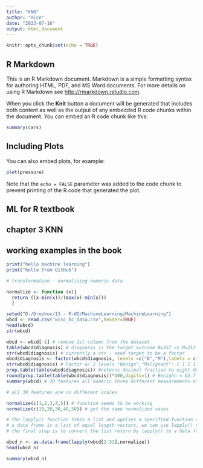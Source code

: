 ```yaml
---
title: "KNN"
author: "Rice"
date: "2023-07-16"
output: html_document
---
```


```r
knitr::opts_chunk$set(echo = TRUE)
```

## R Markdown

This is an R Markdown document. Markdown is a simple formatting syntax for authoring HTML, PDF, and MS Word documents. For more details on using R Markdown see <http://rmarkdown.rstudio.com>.

When you click the **Knit** button a document will be generated that includes both content as well as the output of any embedded R code chunks within the document. You can embed an R code chunk like this:

```r
summary(cars)
```

## Including Plots

You can also embed plots, for example:

```r
plot(pressure)
```

Note that the `echo = FALSE` parameter was added to the code chunk to prevent printing of the R code that generated the plot.



## ML for R textbook
## chapter 3 KNN
## working examples in the book

```r
print("hello machine learning")
print("hello from GitHub")
```

```r
# transformation - normalizing numeric data 

normalize <- function (x){
  return ((x-min(x))/(max(x)-min(x)))
  }

```


```r
setwd("D:/Dropbox/13 - R-WD/MachineLearning/MachineLearning")
wbcd <- read.csv("wisc_bc_data.csv",header=TRUE)
head(wbcd)
str(wbcd)
```

```r
wbcd <- wbcd[-1] # remove 1st column from the dataset 
table(wbcd$diagnosis) # diagnosis is the target outcome B=357 vs M=212 instances 
str(wbcd$diagnosis) # currently a chr - need target to be a factor 
wbcd$diagnosis <- factor(wbcd$diagnosis, levels =c("B","M"),labels = c("Benign","Malignant"))
str(wbcd$diagnosis) # Factor w/ 2 levels "Benign","Malignant": 1 1 1 1 1 1 1 2 1 1 ...
prop.table(table(wbcd$diagnosis)) #returns decimal fraction to eight decimal places
round(prop.table(table(wbcd$diagnosis))*100,digits=1) # Benighn = 62.7 and Malignant = 37.3
summary(wbcd) # 30 features all numeric three different measurements of 10 char 

# all 30 features are on different scales

normalize(c(1,2,3,4,5)) # function seems to be working 
normalize(c(10,20,30,40,50)) # get the same normalized vaues 

# the lapply() function takes a list and applies a specified function to each list element 
# a data frame is a list of equal length vectors, we can use lapply() to apply normalize() to exach feature in the data frame 
# the final step is to convert the list return by lapply() to a data frame using the as.data.frame() function 

wbcd_n <- as.data.frame(lapply(wbcd[2:31],normalize))
head(wbcd_n)

```
```r
summary(wbcd_n)
```

